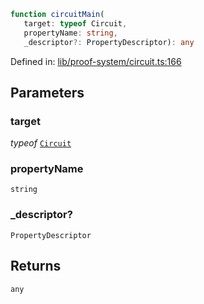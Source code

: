 ```ts
function circuitMain(
   target: typeof Circuit, 
   propertyName: string, 
   _descriptor?: PropertyDescriptor): any
```

Defined in: [lib/proof-system/circuit.ts:166](https://github.com/o1-labs/o1js/blob/df1ff77af12d7cbbed4a6167f02815fad4f0dceb/src/lib/proof-system/circuit.ts#L166)

## Parameters

### target

*typeof* [`Circuit`](../classes/Circuit.mdx)

### propertyName

`string`

### \_descriptor?

`PropertyDescriptor`

## Returns

`any`
